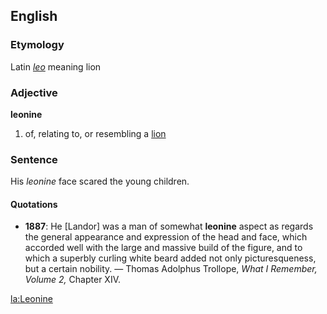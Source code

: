 ==English==

===Etymology===
Latin ''[[leo]]'' meaning lion

===Adjective===
'''leonine'''

# of, relating to, or resembling a [[lion]]

===Sentence===
His ''leonine'' face scared the young children.

====Quotations====
*'''1887''': He [Landor] was a man of somewhat '''leonine''' aspect as regards the general appearance and expression of the head and face, which accorded well with the large and massive build of the figure, and to which a superbly curling white beard added not only picturesqueness, but a certain nobility. &mdash; Thomas Adolphus Trollope, ''What I Remember, Volume 2, '' Chapter XIV.

[[la:Leonine]]